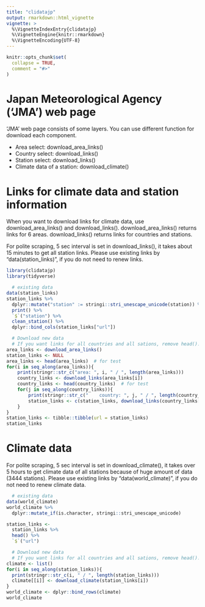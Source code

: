 ```yaml
---
title: "clidatajp"
output: rmarkdown::html_vignette
vignette: >
  %\VignetteIndexEntry{clidatajp}
  %\VignetteEngine{knitr::rmarkdown}
  %\VignetteEncoding{UTF-8}
---
```


```r
knitr::opts_chunk$set(
  collapse = TRUE,
  comment = "#>"
)
```

# Japan Meteorological Agency ('JMA') web page

'JMA' web page consists of some layers. 
You can use different function for download each component.

  - Area select: download_area_links()
  - Country select: download_links()
  - Station select: download_links()
  - Climate data of a station: download_climate()

# Links for climate data and station information

When you want to download links for climate data, 
use download_area_links() and download_links(). 
download_area_links() returns links for 6 areas. 
download_links() returns links for countries and stations. 

For polite scraping, 5 sec interval is set in download_links(), 
it takes about 15 minutes to get all station links. 
Please use existing links by "data(station_links)", 
if you do not need to renew links. 

```r
library(clidatajp)
library(tidyverse)
```

```r
  # existing data
data(station_links)
station_links %>%
  dplyr::mutate("station" := stringi::stri_unescape_unicode(station)) %>%
  print() %>%
  `$`("station") %>%
  clean_station() %>%
  dplyr::bind_cols(station_links["url"])

  # Download new data
  # If you want links for all countries and all sations, remove head().
area_links <- download_area_links()
station_links <- NULL
area_links <- head(area_links)  # for test
for(i in seq_along(area_links)){
    print(stringr::str_c("area: ", i, " / ", length(area_links)))
    country_links <- download_links(area_links[i])
    country_links <- head(country_links)  # for test
    for(j in seq_along(country_links)){
        print(stringr::str_c("    country: ", j, " / ", length(country_links)))
        station_links <- c(station_links, download_links(country_links[j]))
    }
}
station_links <- tibble::tibble(url = station_links)
station_links
```

# Climate data

For polite scraping, 5 sec interval is set in download_climate(), 
it takes over 5 hours to get climate data of all stations 
because of huge amount of data (3444 stations). 
Please use existing links by "data(world_climate)", 
if you do not need to renew climate data. 

```r
  # existing data
data(world_climate)
world_climate %>%
  dplyr::mutate_if(is.character, stringi::stri_unescape_unicode)

station_links <-
  station_links %>%
  head() %>%
  `$`("url")

  # Download new data
  # If you want links for all countries and all sations, remove head().
climate <- list()
for(i in seq_along(station_links)){
  print(stringr::str_c(i, " / ", length(station_links)))
  climate[[i]] <- download_climate(station_links[i])
}
world_climate <- dplyr::bind_rows(climate)
world_climate
```
